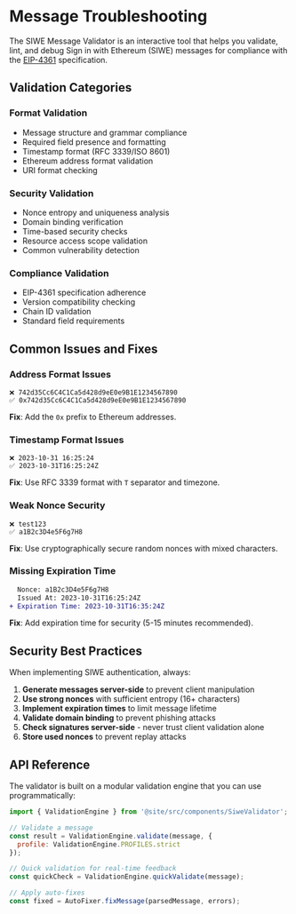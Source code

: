 # Message Troubleshooting

The SIWE Message Validator is an interactive tool that helps you validate, lint, and debug Sign in with Ethereum (SIWE) messages for compliance with the [EIP-4361](https://eips.ethereum.org/EIPS/eip-4361) specification.

## Validation Categories

### Format Validation
- Message structure and grammar compliance
- Required field presence and formatting
- Timestamp format (RFC 3339/ISO 8601)
- Ethereum address format validation
- URI format checking

### Security Validation  
- Nonce entropy and uniqueness analysis
- Domain binding verification
- Time-based security checks
- Resource access scope validation
- Common vulnerability detection

### Compliance Validation
- EIP-4361 specification adherence
- Version compatibility checking
- Chain ID validation
- Standard field requirements

## Common Issues and Fixes

### Address Format Issues
```
❌ 742d35Cc6C4C1Ca5d428d9eE0e9B1E1234567890
✅ 0x742d35Cc6C4C1Ca5d428d9eE0e9B1E1234567890
```
**Fix**: Add the `0x` prefix to Ethereum addresses.

### Timestamp Format Issues
```
❌ 2023-10-31 16:25:24
✅ 2023-10-31T16:25:24Z
```
**Fix**: Use RFC 3339 format with `T` separator and timezone.

### Weak Nonce Security
```
❌ test123
✅ a1B2c3D4e5F6g7H8
```
**Fix**: Use cryptographically secure random nonces with mixed characters.

### Missing Expiration Time
```diff
  Nonce: a1B2c3D4e5F6g7H8
  Issued At: 2023-10-31T16:25:24Z
+ Expiration Time: 2023-10-31T16:35:24Z
```
**Fix**: Add expiration time for security (5-15 minutes recommended).

## Security Best Practices

When implementing SIWE authentication, always:

1. **Generate messages server-side** to prevent client manipulation
2. **Use strong nonces** with sufficient entropy (16+ characters)
3. **Implement expiration times** to limit message lifetime
4. **Validate domain binding** to prevent phishing attacks
5. **Check signatures server-side** - never trust client validation alone
6. **Store used nonces** to prevent replay attacks

## API Reference

The validator is built on a modular validation engine that you can use programmatically:

```javascript
import { ValidationEngine } from '@site/src/components/SiweValidator';

// Validate a message
const result = ValidationEngine.validate(message, {
  profile: ValidationEngine.PROFILES.strict
});

// Quick validation for real-time feedback  
const quickCheck = ValidationEngine.quickValidate(message);

// Apply auto-fixes
const fixed = AutoFixer.fixMessage(parsedMessage, errors);
```
